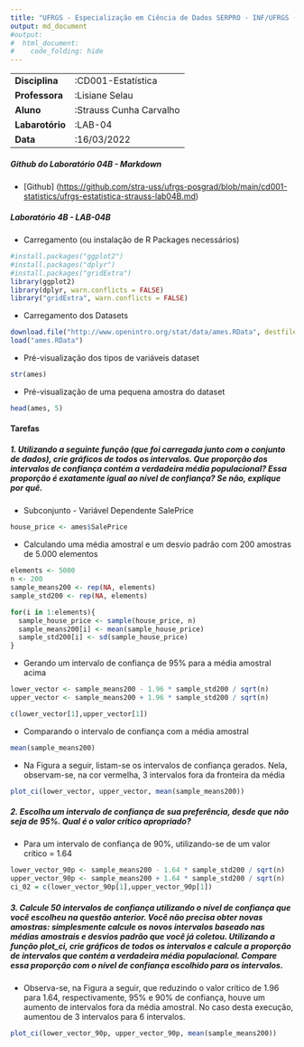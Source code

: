 ```yaml
---
title: "UFRGS - Especialização em Ciência de Dados SERPRO - INF/UFRGS (2022-2023)"
output: md_document
#output: 
#  html_document:
#    code_folding: hide
---
```


|                 |                         |
|-----------------|-------------------------|
| **Disciplina**  | :CD001-Estatística      |
| **Professora**  | :Lisiane Selau          |
| **Aluno**       | :Strauss Cunha Carvalho |
| **Labarotório** | :LAB-04                 |
| **Data**        | :16/03/2022             |

##### **Github do Laboratório 04B - Markdown**

-   [Github] (<https://github.com/stra-uss/ufrgs-posgrad/blob/main/cd001-statistics/ufrgs-estatistica-strauss-lab04B.md>)

##### **Laboratório 4B - LAB-04B**

-   Carregamento (ou instalação de R Packages necessários)

```r
#install.packages("ggplot2")
#install.packages("dplyr")
#install.packages("gridExtra")
library(ggplot2)
library(dplyr, warn.conflicts = FALSE)
library("gridExtra", warn.conflicts = FALSE)
```

-   Carregamento dos Datasets

```r
download.file("http://www.openintro.org/stat/data/ames.RData", destfile = "ames.RData")
load("ames.RData")
```

-   Pré-visualização dos tipos de variáveis dataset

```r
str(ames)
```

-   Pré-visualização de uma pequena amostra do dataset

```r
head(ames, 5)
```

#### Tarefas

##### 1. Utilizando a seguinte função (que foi carregada junto com o conjunto de dados), crie gráficos de todos os intervalos. Que proporção dos intervalos de confiança contém a verdadeira média populacional? Essa proporção é exatamente igual ao nível de confiança? Se não, explique por quê.

-   Subconjunto - Variável Dependente SalePrice

```r
house_price <- ames$SalePrice
```

-   Calculando uma média amostral e um desvio padrão com 200 amostras de 5.000 elementos

```r
elements <- 5000
n <- 200
sample_means200 <- rep(NA, elements)
sample_std200 <- rep(NA, elements)

for(i in 1:elements){
  sample_house_price <- sample(house_price, n)
  sample_means200[i] <- mean(sample_house_price)
  sample_std200[i] <- sd(sample_house_price)
}
```

-   Gerando um intervalo de confiança de 95% para a média amostral acima

```r
lower_vector <- sample_means200 - 1.96 * sample_std200 / sqrt(n)
upper_vector <- sample_means200 + 1.96 * sample_std200 / sqrt(n)

c(lower_vector[1],upper_vector[1])

```

-   Comparando o intervalo de confiança com a média amostral

```r
mean(sample_means200)
```

-   Na Figura a seguir, listam-se os intervalos de confiança gerados. Nela, observam-se, na cor vermelha, 3 intervalos fora da fronteira da média

```r
plot_ci(lower_vector, upper_vector, mean(sample_means200))
```

##### 2. Escolha um intervalo de confiança de sua preferência, desde que não seja de 95%. Qual é o valor crítico apropriado?

-   Para um intervalo de confiança de 90%, utilizando-se de um valor crítico = 1.64

```r
lower_vector_90p <- sample_means200 - 1.64 * sample_std200 / sqrt(n)
upper_vector_90p <- sample_means200 + 1.64 * sample_std200 / sqrt(n)
ci_02 = c(lower_vector_90p[1],upper_vector_90p[1])
```

##### 3. Calcule 50 intervalos de confiança utilizando o nível de confiança que você escolheu na questão anterior. Você não precisa obter novas amostras: simplesmente calcule os novos intervalos baseado nas médias amostrais e desvios padrão que você já coletou. Utilizando a função plot_ci, crie gráficos de todos os intervalos e calcule a proporção de intervalos que contém a verdadeira média populacional. Compare essa proporção com o nível de confiança escolhido para os intervalos.

-   Observa-se, na Figura a seguir, que reduzindo o valor crítico de 1.96 para 1.64, respectivamente, 95% e 90% de confiança, houve um aumento de intervalos fora da média amostral. No caso desta execução, aumentou de 3 intervalos para 6 intervalos.

```r
plot_ci(lower_vector_90p, upper_vector_90p, mean(sample_means200))
```
